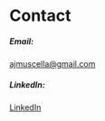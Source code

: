 # Contact
##### Email:
ajmuscella@gmail.com

##### LinkedIn:
[LinkedIn](https://www.linkedin.com/in/aloysius-muscella-jr-3bb31b11b/)
